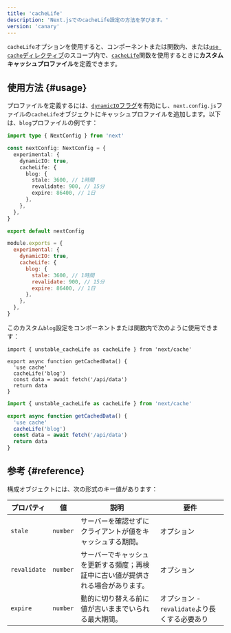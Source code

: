 ```yaml
---
title: 'cacheLife'
description: 'Next.jsでのcacheLife設定の方法を学びます。'
version: 'canary'
---
```


`cacheLife`オプションを使用すると、コンポーネントまたは関数内、または[`use cache`ディレクティブ](/docs/app/api-reference/directives/use-cache)のスコープ内で、[`cacheLife`](/docs/app/api-reference/functions/cacheLife)関数を使用するときに**カスタムキャッシュプロファイル**を定義できます。

## 使用方法 {#usage}

プロファイルを定義するには、[`dynamicIO`フラグ](/docs/app/api-reference/next-config-js/dynamicIO)を有効にし、`next.config.js`ファイルの`cacheLife`オブジェクトにキャッシュプロファイルを追加します。以下は、`blog`プロファイルの例です：

<Tabs>
<TabItem value="ts" label="TypeScript">

```ts title="next.config.ts" switcher
import type { NextConfig } from 'next'

const nextConfig: NextConfig = {
  experimental: {
    dynamicIO: true,
    cacheLife: {
      blog: {
        stale: 3600, // 1時間
        revalidate: 900, // 15分
        expire: 86400, // 1日
      },
    },
  },
}

export default nextConfig
```

</TabItem>
<TabItem value="js" label="JavaScript">

```js title="next.config.js" switcher
module.exports = {
  experimental: {
    dynamicIO: true,
    cacheLife: {
      blog: {
        stale: 3600, // 1時間
        revalidate: 900, // 15分
        expire: 86400, // 1日
      },
    },
  },
}
```

</TabItem>
</Tabs>

このカスタム`blog`設定をコンポーネントまたは関数内で次のように使用できます：

<Tabs>
<TabItem value="tsx" label="TypeScript">

```tsx title="app/actions.ts" highlight={4,5} switcher
import { unstable_cacheLife as cacheLife } from 'next/cache'

export async function getCachedData() {
  'use cache'
  cacheLife('blog')
  const data = await fetch('/api/data')
  return data
}
```

</TabItem>
<TabItem value="jsx" label="JavaScript">

```jsx title="app/actions.js" highlight={4,5} switcher
import { unstable_cacheLife as cacheLife } from 'next/cache'

export async function getCachedData() {
  'use cache'
  cacheLife('blog')
  const data = await fetch('/api/data')
  return data
}
```

</TabItem>
</Tabs>

## 参考 {#reference}

構成オブジェクトには、次の形式のキー値があります：

| **プロパティ** | **値**   | **説明**                                                                         | **要件**                                      |
| -------------- | -------- | -------------------------------------------------------------------------------- | --------------------------------------------- |
| `stale`        | `number` | サーバーを確認せずにクライアントが値をキャッシュする期間。                       | オプション                                    |
| `revalidate`   | `number` | サーバーでキャッシュを更新する頻度；再検証中に古い値が提供される場合があります。 | オプション                                    |
| `expire`       | `number` | 動的に切り替える前に値が古いままでいられる最大期間。                             | オプション - `revalidate`より長くする必要あり |
